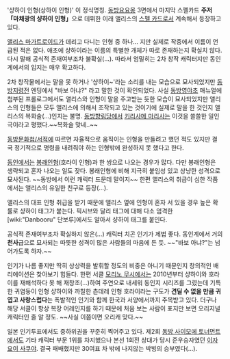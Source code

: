'샹하이 인형(상하이 인형)' 이 정식명칭. [[동방요요몽]] 3면에서 마지막 스펠카드 '''주저「마채광의 샹하이 인형」'''으로 데뷔한 이래 앨리스의 [[스펠 카드(동방 프로젝트)|스펠 카드]]로서 계속해서 등장하고 있다.

[[앨리스 마가트로이드]]가 데리고 다니는 인형 중 하나… 지만 실제로 작중에서 이름이 언급된 적은 없다. 애초에 샹하이라는 이름의 특별한 개체가 따로 존재하는지 확실치 않다. 다시 말해 공식적 존재여부조차 불확실(…). 따라서 엄밀히는 2차 창작 캐릭터지만 동인계에서의 입지는 매우 확고하다.

2차 창작물에서는 말을 못 하거나 '샹하이~'라는 소리를 내는 모습으로 묘사되었지만 [[동방지령전]] 엔딩에서 "바보 아냐?" 라고 말한 것이 확인되었다.
사실 [[동방영야초]] 매뉴얼에 첨부된 프롤로그에서도 앨리스와 인형이 말을 주고받는 듯한 모습이 묘사되었지만 앨리스의 인형들은 모두 앨리스에 의해서 조작되고 있는 것이기에 실제로 말을 한 것인지 앨리스의 복화술(…)인지는 불명. [[동방향림당]]에서 [[키리사메 마리사]]는 이것을 쓸쓸한 일인극이라고 평했다.~~복화술 맞네..~~

[[동방문화첩/서적]]에 따르면 자율적으로 움직이는 인형을 만들려고 했던 적도 있지만 결국 정기적으로 명령을 내려줘야 하는 인형밖에 완성하지 못 했다고 한다.

[[동인]]에서는 [[봉래인형]](호라이 인형)과 한 쌍으로 나오는 경우가 많다. 다만 봉래인형은 생략되고 혼자 나오는 일도 잦다. 봉래인형에 비해 지극히 붙임성 있고 상냥한 성격으로 묘사된다. ~~동방에서 이런 캐릭터 드문데 말이지~~ 한편 앨리스의 취급이 심한 작품에서는 앨리스의 유일한 친구로 등장(…).

앨리스의 대표 인형 취급을 받기 때문에 앨리스 옆에 인형이 혼자 서 있을 경우 높은 확률로 샹하이 태그가 붙는다. 픽시브와 달리 태그에 대해 다소 엄격한 [wiki:"Danbooru" 단보루]에서도 알아서 샹하이 태그를 붙인다.

공식적 존재여부조차 확실하지 않은(…) 캐릭터 치곤 인기가 제법 좋다. 동인계에서 거의 '''천사'''급으로 묘사되는 따뜻한 성격이 많은 사람들의 마음에 든 듯. ~~"바보 아냐?"는 넘어가도록 하자.~~

인기가 나름 좋지만 딱히 상상력을 발휘할 정도의 비중은 아니기 때문인지 창의적인 배리에이션은 찾아보기 힘들다. 한편 서클 [[모리노 무시]]에서는 2010년부터 샹하이와 호라이를 재해석하다 못 해 재창조(…)하여 주연으로 내세워 동인지 시리즈를 그렸는데 기특한 귀염둥이 인형 샹하이와 까칠한 츤데레 인형 호라이라는 구도가 '''견딜 수 없을 만큼 귀엽고 사랑스럽다'''는 폭발적인 인기와 함께 한국과 서양에서까지 주목받고 있다. 더구나 해당 서클이 항상 복장 어레인지를 하기 때문에 처음 보는 사람이 표지만 보면 오리지널 캐릭터인 줄 알 정도. ~~사실 이쯤이면 오리캐 맞다.~~

일본 인기투표에서도 중하위권을 꾸준히 찍어주고 있다. 제2회 [[동방 사이모에 토너먼트]]에서도 기타 캐릭터 부문 1위를 차지했으나 본선 1회전 상대가 당시 준우승자였던 [[이자요이 사쿠야]]. 결국 패배했지만 30여표 차 밖에 나지않는 박빙의 승부였다(…).

